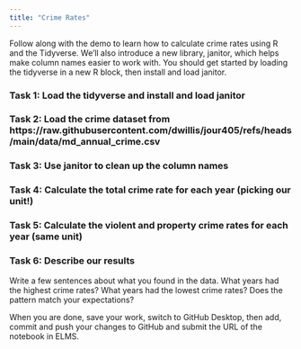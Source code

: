 ```yaml
---
title: "Crime Rates"
---
```


Follow along with the demo to learn how to calculate crime rates using R and the Tidyverse. We'll also introduce a new library, janitor, which helps make column names easier to work with. You should get started by loading the tidyverse in a new R block, then install and load janitor.

### Task 1: Load the tidyverse and install and load janitor



### Task 2: Load the crime dataset from https://raw.githubusercontent.com/dwillis/jour405/refs/heads/main/data/md_annual_crime.csv



### Task 3: Use janitor to clean up the column names



### Task 4: Calculate the total crime rate for each year (picking our unit!)



### Task 5: Calculate the violent and property crime rates for each year (same unit)



### Task 6: Describe our results

Write a few sentences about what you found in the data. What years had the highest crime rates? What years had the lowest crime rates? Does the pattern match your expectations?




When you are done, save your work, switch to GitHub Desktop, then add, commit and push your changes to GitHub and submit the URL of the notebook in ELMS.

